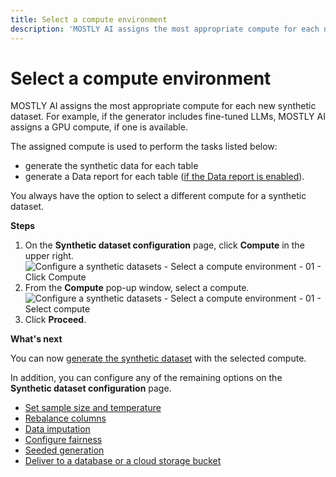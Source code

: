 ```yaml
---
title: Select a compute environment
description: 'MOSTLY AI assigns the most appropriate compute for each new synthetic dataset. You always have the option to select a different compute for a synthetic dataset.'
---
```



# Select a compute environment

MOSTLY AI assigns the most appropriate compute for each new synthetic dataset. For example, if the generator includes fine-tuned LLMs, MOSTLY AI assigns a GPU compute, if one is available.

The assigned compute is used to perform the tasks listed below:

* generate the synthetic data for each table
* generate a Data report for each table ([if the Data report is enabled](/synthetic-datasets/evaluate-quality#disable-data-reports)).

You always have the option to select a different compute for a synthetic dataset.

**Steps**

1. On the **Synthetic dataset configuration** page, click **Compute** in the upper right.
    <Image 
        src="/docs/docimages/synthetic-datasets/select-compute/01-click-compute.webp"
        alt="Configure a synthetic datasets - Select a compute environment - 01 - Click Compute"
        width={800}
        height={300}
    />
2. From the **Compute** pop-up window, select a compute.
    <Image 
        src="/docs/docimages/synthetic-datasets/select-compute/02-select-compute.webp"
        alt="Configure a synthetic datasets - Select a compute environment - 01 - Select compute"
        width={800}
        height={300}
    />
3. Click **Proceed**.

**What's next**

You can now [generate the synthetic dataset](/synthetic-datasets/generate) with the selected compute. 

In addition, you can configure any of the remaining options on the **Synthetic dataset configuration** page. 

* [Set sample size and temperature](/synthetic-datasets/set-size-temp)
* [Rebalance columns](/synthetic-datasets/rebalance-columns)
* [Data imputation](/synthetic-datasets/data-imputation)
* [Configure fairness](/synthetic-datasets/fairness)
* [Seeded generation](/synthetic-datasets/seeded-generation)
* [Deliver to a database or a cloud storage bucket](/synthetic-datasets/deliver)